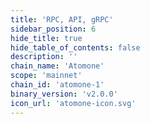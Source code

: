```yaml
---
title: 'RPC, API, gRPC'
sidebar_position: 6
hide_title: true
hide_table_of_contents: false
description: ''
chain_name: 'Atomone'
scope: 'mainnet'
chain_id: 'atomone-1'
binary_version: 'v2.0.0'
icon_url: 'atomone-icon.svg'
---
```



<PageTitle
  iconUrl="img/atomone-icon.svg"
  title="Atomone NODERS Public Endpoints"
  chainId="atomone-1"
  version="v2.0.0"
/>

<Endpoints
  api="https://atomone-api.noders.services"
  rpc="https://atomone-rpc.noders.services"
  grpc="atomone-grpc.noders.services:443"
  jsonRpc=""
/>